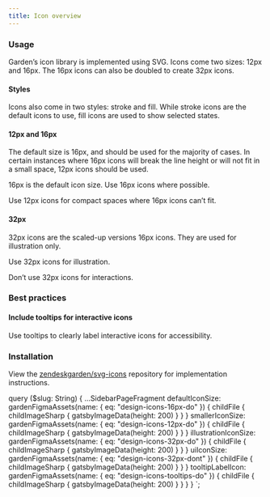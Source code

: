 ```yaml
---
title: Icon overview
---
```




<CodeExample code={IconShowcaseCode}>
  <IconShowcase />
</CodeExample>

### Usage

Garden’s icon library is implemented using SVG. Icons come two sizes: 12px and 16px.
The 16px icons can also be doubled to create 32px icons.

#### Styles


<CodeExample code={IconStylesCode}>
  <IconStyles />
</CodeExample>

Icons also come in two styles: stroke and fill.
While stroke icons are the default icons to use, fill icons are used to show selected states.

#### 12px and 16px

The default size is 16px, and should be used for the majority of cases.
In certain instances where 16px icons will break the line height or will not fit in a small space, 12px icons should be used.

<BestPractice>
  <Do imageSource={props.data.defaultIconSize.childFile.childImageSharp.gatsbyImageData}>
    <p>16px is the default icon size. Use 16px icons where possible.</p>
  </Do>
</BestPractice>

<BestPractice>
  <Do imageSource={props.data.smallerIconSize.childFile.childImageSharp.gatsbyImageData}>
    <p>Use 12px icons for compact spaces where 16px icons can’t fit.</p>
  </Do>
</BestPractice>

#### 32px

32px icons are the scaled-up versions 16px icons. They are used for illustration only.

<BestPractice>
  <Do imageSource={props.data.illustrationIconSize.childFile.childImageSharp.gatsbyImageData}>
    <p>Use 32px icons for illustration.</p>
  </Do>
</BestPractice>

<BestPractice>
  <Dont imageSource={props.data.uiIconSize.childFile.childImageSharp.gatsbyImageData}>
    <p>Don’t use 32px icons for interactions.</p>
  </Dont>
</BestPractice>

### Best practices

#### Include tooltips for interactive icons

<BestPractice>
  <Do imageSource={props.data.tooltipLabelIcon.childFile.childImageSharp.gatsbyImageData}>
    <p>Use tooltips to clearly label interactive icons for accessibility.</p>
  </Do>
</BestPractice>

### Installation

View the [zendeskgarden/svg-icons](https://github.com/zendeskgarden/svg-icons#readme)
repository for implementation instructions.

  query ($slug: String) {
    ...SidebarPageFragment
    defaultIconSize: gardenFigmaAssets(name: { eq: "design-icons-16px-do" }) {
      childFile {
        childImageSharp {
          gatsbyImageData(height: 200)
        }
      }
    }
    smallerIconSize: gardenFigmaAssets(name: { eq: "design-icons-12px-do" }) {
      childFile {
        childImageSharp {
          gatsbyImageData(height: 200)
        }
      }
    }
    illustrationIconSize: gardenFigmaAssets(name: { eq: "design-icons-32px-do" }) {
      childFile {
        childImageSharp {
          gatsbyImageData(height: 200)
        }
      }
    }
    uiIconSize: gardenFigmaAssets(name: { eq: "design-icons-32px-dont" }) {
      childFile {
        childImageSharp {
          gatsbyImageData(height: 200)
        }
      }
    }
    tooltipLabelIcon: gardenFigmaAssets(name: { eq: "design-icons-tooltips-do" }) {
      childFile {
        childImageSharp {
          gatsbyImageData(height: 200)
        }
      }
    }
  }
`;
